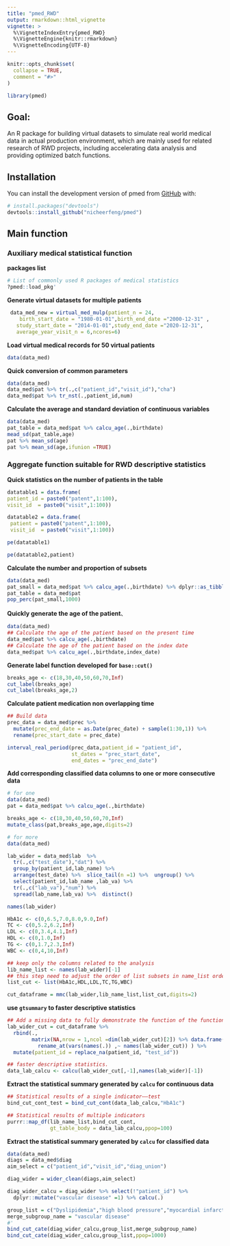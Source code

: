 ```yaml
---
title: "pmed_RWD"
output: rmarkdown::html_vignette
vignette: >
  %\VignetteIndexEntry{pmed_RWD}
  %\VignetteEngine{knitr::rmarkdown}
  %\VignetteEncoding{UTF-8}
---
```


```r
knitr::opts_chunk$set(
  collapse = TRUE,
  comment = "#>"
)
```

```r
library(pmed)
```


## Goal: 

  An R package for building virtual datasets to simulate real world
  medical data in actual production environment, which are mainly used for 
  related research of RWD projects, including accelerating data analysis 
  and providing optimized batch functions.

## Installation

You can install the development version of pmed from [GitHub](https://github.com/) with:

``` r
# install.packages("devtools")
devtools::install_github("nicheerfeng/pmed")
```

## Main function
### Auxiliary medical statistical function

**packages list**
``` r
# List of commonly used R packages of medical statistics
?pmed::load_pkg'
```

**Generate virtual datasets for multiple patients**
``` r
 data_med_new = virtual_med_mulp(patient_n = 24,
    birth_start_date = "1980-01-01",birth_end_date ="2000-12-31" ,
   study_start_date = "2014-01-01",study_end_date ="2020-12-31",
   average_year_visit_n = 6,ncores=6)
```
**Load virtual medical records for 50 virtual patients**
``` r
data(data_med)
```
**Quick conversion of common parameters**
``` r
data(data_med)
data_med$pat %>% tr(.,c("patient_id","visit_id"),"cha")
data_med$pat %>% tr_nst(.,patient_id,num)
```

**Calculate the average and standard deviation of continuous variables**
``` r
data(data_med)
pat_table = data_med$pat %>% calcu_age(.,birthdate)
mead_sd(pat_table,age)
pat %>% mean_sd(age)
pat %>% mean_sd(age,ifunion =TRUE)
```


### Aggregate function suitable for RWD descriptive statistics

**Quick statistics on the number of patients in the table**
``` r
datatable1 = data.frame(
patient_id = paste0("patent",1:100),
visit_id  = paste0("visit",1:100))

datatable2 = data.frame(
 patient = paste0("patent",1:100),
 visit_id  = paste0("visit",1:100))

pe(datatable1)

pe(datatable2,patient)
```
**Calculate the number and proportion of subsets**
``` r
data(data_med)
pat_small = data_med$pat %>% calcu_age(.,birthdate) %>% dplyr::as_tibble(.) %>%  filter("age">30)
pat_table = data_med$pat
pop_perc(pat_small,1000)
```



**Quickly generate the age of the patient**、
``` r
data(data_med)
## Calculate the age of the patient based on the present time
data_med$pat %>% calcu_age(.,birthdate)
## Calculate the age of the patient based on the index date
data_med$pat %>% calcu_age(.,birthdate,index_date)
```

**Generate label function developed for `base::cut()`**
``` r
breaks_age <- c(18,30,40,50,60,70,Inf)
cut_label(breaks_age)
cut_label(breaks_age,2)
```

**Calculate patient medication non overlapping time**
``` r
## Build data
prec_data = data_med$prec %>% 
  mutate(prec_end_date = as.Date(prec_date) + sample(1:30,1)) %>% 
  rename(prec_start_date = prec_date)

interval_real_period(prec_data,patient_id = "patient_id",
                     st_dates = "prec_start_date",
                     end_dates = "prec_end_date")
```


**Add corresponding classified data columns to one or more consecutive data** 
``` r
# for one
data(data_med)
pat = data_med$pat %>% calcu_age(.,birthdate)

breaks_age <- c(18,30,40,50,60,70,Inf)
mutate_class(pat,breaks_age,age,digits=2)

# for more
data(data_med)

lab_wider = data_med$lab  %>%
  tr(.,c("test_date"),"dat") %>%
  group_by(patient_id,lab_name) %>%
  arrange(test_date) %>%  slice_tail(n =1) %>%  ungroup() %>%
  select(patient_id,lab_name ,lab_va) %>%
  tr(.,c("lab_va"),"num") %>%
  spread(lab_name,lab_va) %>%  distinct()

names(lab_wider)

HbA1c <- c(0,6.5,7.0,8.0,9.0,Inf)
TC <- c(0,5.2,6.2,Inf)
LDL <- c(0,3.4,4.1,Inf)
HDL <- c(0,1.0,Inf)
TG <- c(0,1.7,2.3,Inf)
WBC <- c(0,4,10,Inf)

## keep only the columns related to the analysis
lib_name_list <- names(lab_wider)[-1]
## this step need to adjust the order of list subsets in name_list order
list_cut <- list(HbA1c,HDL,LDL,TC,TG,WBC)

cut_dataframe = mmc(lab_wider,lib_name_list,list_cut,digits=2)

```
**use `gtsummary` to faster descriptive statistics**
``` r
## Add a missing data to fully demonstrate the function of the function
lab_wider_cut = cut_dataframe %>%
  rbind(.,
        matrix(NA,nrow = 1,ncol =dim(lab_wider_cut)[2]) %>% data.frame() %>%
          rename_at(vars(names(.)) ,~ names(lab_wider_cut)) ) %>%
  mutate(patient_id = replace_na(patient_id, "test_id"))

## faster descriptive statistics.
data_lab_calcu <- calcu(lab_wider_cut[,-1],names(lab_wider)[-1])
```

**Extract the statistical summary generated by `calcu` for continuous data**

``` r
## Statistical results of a single indicator——test
bind_cut_cont_test = bind_cut_cont(data_lab_calcu,"HbA1c")

## Statistical results of multiple indicators
purrr::map_df(lib_name_list,bind_cut_cont,
              gt_table_body = data_lab_calcu,ppop=100)
```

**Extract the statistical summary generated by `calcu` for classified data**

``` r
data(data_med)
diags = data_med$diag
aim_select = c("patient_id","visit_id","diag_union")

diag_wider = wider_clean(diags,aim_select)

diag_wider_calcu = diag_wider %>% select(!"patient_id") %>%
  dplyr::mutate("vascular disease" =1) %>% calcu(.)

group_list = c("Dyslipidemia","high blood pressure","myocardial infarction")
merge_subgroup_name = "vascular disease"
#'
bind_cut_cate(diag_wider_calcu,group_list,merge_subgroup_name)
bind_cut_cate(diag_wider_calcu,group_list,ppop=1000)
```
